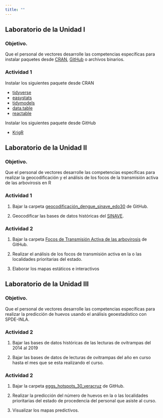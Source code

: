 ```yaml
---
title: ""
---
```


## Laboratorio de la Unidad I

### Objetivo.

Que el personal de vectores desarrolle las competencias específicas para instalar paquetes desde [CRAN](https://cran.r-project.org), [GitHub](https://github.com) o archivos binarios.

### Actividad 1

Instalar los siguientes paquete desde CRAN

-   [tidyverse](https://www.tidyverse.org)
-   [easystats](https://easystats.github.io/easystats/)
-   [tidymodels](https://www.tidymodels.org)
-   [data.table](http://rdatatable.gitlab.io/data.table/)
-   [reactable](https://glin.github.io/reactable/)

Instalar los siguientes paquete desde GitHub

-   [KrigR](https://github.com/ErikKusch/KrigR)

## Laboratorio de la Unidad II

### Objetivo.

Que el personal de vectores desarrolle las competencias específicas para realizar la geocodificación y el análisis de los focos de la transmisión activa de las arbovirosis en R

### Actividad 1

1.  Bajar la carpeta [geocodificación_dengue_sinave_edo30](https://github.com/fdzul/geocodificacion_dengue_sinave_edo30) de GitHub.

2.  Geocodificar las bases de datos históricas del [SINAVE](https://www.sinave.gob.mx).

### Actividad 2

1.  Bajar la carpeta [Focos de Transmisión Activa de las arbovirosis](https://github.com/fdzul/focos_transmision_activa_dengue_2025_veracruz) de GitHub.

2.  Realizar el análisis de los focos de transmisión activa en la o las localidades prioritarias del estado.

3.  Elaborar los mapas estáticos e interactivos

## Laboratorio de la Unidad III

### Objetivo.

Que el personal de vectores desarrolle las competencias específicas para realizar la predicción de huevos usando el análisis geoestadístico con SPDE-INLA.

### Actividad 2

1.  Bajar las bases de datos históricas de las lecturas de ovitrampas del 2014 al 2019

2.  Bajar las bases de datos de lecturas de ovitrampas del año en curso hasta el mes que se esta realizando el curso.

### Actividad 2

1.  Bajar la carpeta [eggs_hotspots_30_veracruz]() de GitHub.

2.  Realizar la predicción del número de huevos en la o las localidades prioritarias del estado de procedencia del personal que asiste al curso.

3.  Visualizar los mapas predictivos.
